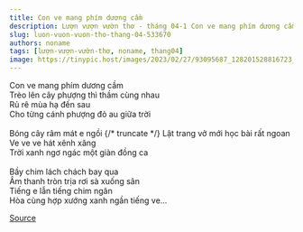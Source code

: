 ```yaml
---
title: Con ve mang phím dương cầm 
description: Lượn vượn vườn thơ - tháng 04-1 Con ve mang phím dương cầm Trèo lên cây phượng thì thầm cùng nhau 
slug: luon-vuon-vuon-tho-thang-04-533670
authors: noname
tags: [lượn-vượn-vườn-thơ, noname, thang04]
image: https://tinypic.host/images/2023/02/27/93095687_128201528816723_6793578212803739648_n.th.png
---
```


Con ve mang phím dương cầm \
Trèo lên cây phượng thì thầm cùng nhau \
Rủ rê mùa hạ đến sau\
Cho từng cánh phượng đỏ au giữa trời \
\
Bóng cây râm mát e ngồi 
{/* truncate */}
Lật trang vở mới học bài rất ngoan \
Ve ve ve hát xênh xăng\
Trời xanh ngơ ngác một giàn đồng ca\
\
Bầy chim lách chách bay qua\
Âm thanh tròn trịa rơi sà xuống sân\
Tiếng e lẫn tiếng chim ngân\
Hòa cùng hợp xướng xanh ngần tiếng ve...

[Source](https://www.facebook.com/ape.poem/posts/pfbid07Dw12JcsUivxbCFDyiLTMESRXSh46xHPMJNe3fvnFKLtoaWmvKWyR6w9q7PKspajl)

